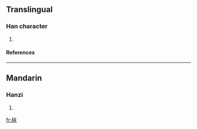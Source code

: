 ==Translingual==
===Han character===
{{Han char|rn=75|rad=木|as=05|sn=9|four=|canj=木戈弓水 (DINE)}}
# {{defn|Han|sort=木05}}
====References====
{{Han ref|kx=0521.121|hdz=21189.050|uh=6810|ud=26640}}

----
==Mandarin==
===Hanzi===
{{cmn-hanzi|pin=[[sǔn]] (sun3), [[yǒng]] (yong3)|wg=sun<sup>3</sup>, yung<sup>3</sup>}}
# {{defn|Mandarin}}

[[fr:栐]]